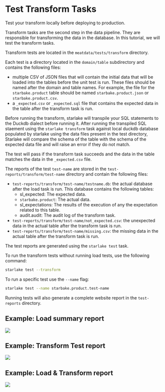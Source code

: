 # Test Transform Tasks

Test your transform locally before deploying to production.

Transform tasks are the second step in the data pipeline.
They are responsible for transforming the data in the database.
In this tutorial, we will test the transform tasks.


Transform tests are located in the `meatdata/tests/transform` directory.

Each test is a directory located in the `domain/table` subdirectory and contains the following files:
- multiple CSV of JSON files that will contain the initial data that will be loaded into the tables before the unit test is run.
These files should be named after the domain and table names. For example, the file for the `starbake.product` table should be named `starbake.product.json` or `starbake.product.csv`.
- a `_expected.csv` or `_expected.sql` file that contains the expected data in the table after the transform task is run.


Before running the transform, starlake will transpile your SQL statements to the Duckdb dialect before running it.
After running the transpiled SQL staement using the `starlake transform` task against local duckdb database populated by starlake using the data files present in the test directory,
Starlake will compare the schema of the table with the schema of the expected data file and will raise an error if they do not match.

The test will pass if the transform task succeeds and the data in the table matches the data in the `_expected.csv` file.

The reports of the test `test-name` are stored in the `test-reports/transform/test-name` directory and contain the following files:
- `test-reports/transform/test-name/testname.db`: the actual database after the load task is run. This database contains the following tables:
  - sl_expected: The expected data.
  - `starbake.product`: The actual data.
  - sl_expectations: The results of the execution of any the expectation related to this table.
  - audit.audit: The audit log of the transform task.
- `test-reports/transform/test-name/not_expected.csv`: the unexpected data in the actual table after the transform task is run.
- `test-reports/transform/test-name/missing.csv`: the missing data in the actual table after the transform task is run.

The test reports are generated using the `starlake test` task.

To run the transform tests without running load tests, use the following command:
```bash
starlake test --transform
```

To run a specific test use the `--name` flag:
```bash
starlake test --name starbake.product.test-name
```


Running tests will also generate a complete website report in the `test-reports` directory.


## Example: Load  summary report

![](/img/tests/load-summary.png)

## Example: Transform Test report

![](/img/tests/transform.png)

## Example: Load & Transform report

![](/img/tests/report.png)





